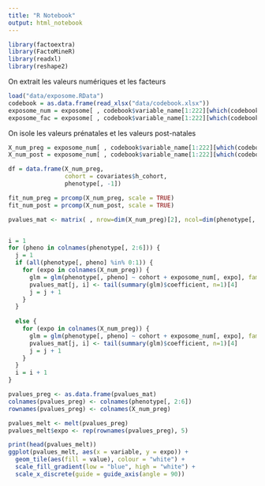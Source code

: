 ```yaml
---
title: "R Notebook"
output: html_notebook
---
```


```r
library(factoextra)
library(FactoMineR)
library(readxl)
library(reshape2)
```


On extrait les valeurs numériques et les facteurs
```r
load("data/exposome.RData")
codebook = as.data.frame(read_xlsx("data/codebook.xlsx"))
exposome_num = exposome[ , codebook$variable_name[1:222][which(codebook$var_type[1:222] == "numeric")]]
exposome_fac = exposome[ , codebook$variable_name[1:222][which(codebook$var_type[1:222] == "factor")]]
```

On isole les valeurs prénatales et les valeurs post-natales
```r
X_num_preg = exposome_num[ , codebook$variable_name[1:222][which(codebook$period[1:222] == "Pregnancy" & codebook$var_type[1:222] == "numeric")]]
X_num_post = exposome_num[ , codebook$variable_name[1:222][which(codebook$period[1:222] != "Pregnancy" & codebook$var_type[1:222] == "numeric")]]
```

```r
df = data.frame(X_num_preg, 
                cohort = covariates$h_cohort,
                phenotype[, -1])

fit_num_preg = prcomp(X_num_preg, scale = TRUE)
fit_num_post = prcomp(X_num_post, scale = TRUE)
```


```r
pvalues_mat <- matrix( , nrow=dim(X_num_preg)[2], ncol=dim(phenotype[, 2:6])[2])


i = 1
for (pheno in colnames(phenotype[, 2:6])) {
  j = 1
  if (all(phenotype[, pheno] %in% 0:1)) {
    for (expo in colnames(X_num_preg)) {
      glm = glm(phenotype[, pheno] ~ cohort + exposome_num[, expo], family = binomial, data = df)
      pvalues_mat[j, i] <- tail(summary(glm)$coefficient, n=1)[4]
      j = j + 1
    }
  }
  
  else {
    for (expo in colnames(X_num_preg)) {
      glm = glm(phenotype[, pheno] ~ cohort + exposome_num[, expo], family = gaussian, data = df)
      pvalues_mat[j, i] <- tail(summary(glm)$coefficient, n=1)[4]
      j = j + 1
    }
  }
  i = i + 1
}

pvalues_preg <- as.data.frame(pvalues_mat)
colnames(pvalues_preg) <- colnames(phenotype[, 2:6])
rownames(pvalues_preg) <- colnames(X_num_preg)

pvalues_melt <- melt(pvalues_preg)
pvalues_melt$expo <- rep(rownames(pvalues_preg), 5)

print(head(pvalues_melt))
ggplot(pvalues_melt, aes(x = variable, y = expo)) + 
  geom_tile(aes(fill = value), colour = "white") +
  scale_fill_gradient(low = "blue", high = "white") +
  scale_x_discrete(guide = guide_axis(angle = 90))
```